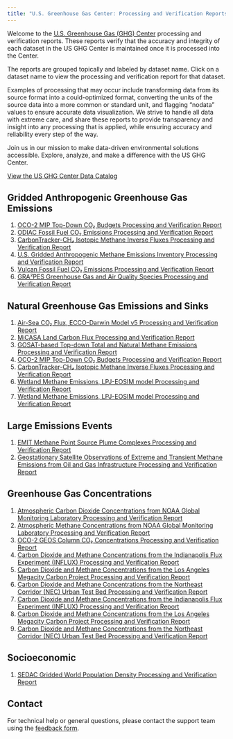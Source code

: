 ```yaml
---
title: "U.S. Greenhouse Gas Center: Processing and Verification Reports"
---
```


Welcome to the [U.S. Greenhouse Gas (GHG) Center](https://earth.gov/ghgcenter) processing and verification reports. These reports verify that the accuracy and integrity of each dataset in the US GHG Center is maintained once it is processed into the Center.

The reports are grouped topically and labeled by dataset name. Click on a dataset name to view the processing and verification report for that dataset.

Examples of processing that may occur include transforming data from its source format into a could-optimized format, converting the units of the source data into a more common or standard unit, and flagging "nodata" values to ensure accurate data visualization. We strive to handle all data with extreme care, and share these reports to provide transparency and insight into any processing that is applied, while ensuring accuracy and reliability every step of the way.

Join us in our mission to make data-driven environmental solutions accessible.
Explore, analyze, and make a difference with the US GHG Center.

[View the US GHG Center Data Catalog](https://earth.gov/ghgcenter/data-catalog)

## Gridded Anthropogenic Greenhouse Gas Emissions
1. [OCO-2 MIP Top-Down CO₂ Budgets Processing and Verification Report](processing_and_verification_reports/oco2-mip-co2budget-yeargrid-v1_Processing and Verification Report.qmd)
2. [ODIAC Fossil Fuel CO₂ Emissions Processing and Verification Report](processing_and_verification_reports/odiac-ffco2-monthgrid-v2023_Processing and Verification Report.qmd)
3. [CarbonTracker-CH₄ Isotopic Methane Inverse Fluxes Processing and Verification Report](processing_and_verification_reports/ct-ch4-monthgrid-v2023_Processing and Verification Report.qmd)
4. [U.S. Gridded Anthropogenic Methane Emissions Inventory Processing and Verification Report](processing_and_verification_reports/epa-ch4emission-grid-v2express_Processing and Verification Report.qmd)
5. [Vulcan Fossil Fuel CO₂ Emissions Processing and Verification Report](processing_and_verification_reports/vulcan-ffco2-yeargrid-v4_Processing and Verification Report.qmd)
6. [GRA²PES Greenhouse Gas and Air Quality Species Processing and Verification Report](processing_and_verification_reports/gra2pes-ghg-monthgrid-v1_Processing and Verification Report.qmd)


## Natural Greenhouse Gas Emissions and Sinks
1. [Air-Sea CO₂ Flux, ECCO-Darwin Model v5 Processing and Verification Report](processing_and_verification_reports/eccodarwin-co2flux-monthgrid-v5_Processing and Verification Report.qmd)
2. [MiCASA Land Carbon Flux Processing and Verification Report](processing_and_verification_reports/micasa-carbonflux-daygrid-v1_Processing and Verification Report.qmd)
3. [GOSAT-based Top-down Total and Natural Methane Emissions Processing and Verification Report](processing_and_verification_reports/gosat-based-ch4budget-yeargrid-v1_Processing and Verification Report.qmd)
4. [OCO-2 MIP Top-Down CO₂ Budgets Processing and Verification Report](processing_and_verification_reports/oco2-mip-co2budget-yeargrid-v1_Processing and Verification Report.qmd)
5. [CarbonTracker-CH₄ Isotopic Methane Inverse Fluxes Processing and Verification Report](processing_and_verification_reports/ct-ch4-monthgrid-v2023_Processing and Verification Report.qmd)
6. [Wetland Methane Emissions, LPJ-EOSIM model Processing and Verification Report](processing_and_verification_reports/lpjeosim-wetlandch4-grid-v1_Processing and Verification Report.qmd)
6. [Wetland Methane Emissions, LPJ-EOSIM model Processing and Verification Report](processing_and_verification_reports/lpjeosim-wetlandch4-grid-v2_Processing and Verification Report.qmd)

## Large Emissions Events
1. [EMIT Methane Point Source Plume Complexes Processing and Verification Report](processing_and_verification_reports/emit-ch4plume-v1_Processing and Verification Report.qmd)
2. [Geostationary Satellite Observations of Extreme and Transient Methane Emissions from Oil and Gas Infrastructure Processing and Verification Report](processing_and_verification_reports/goes-ch4plume-v1_Processing and Verification Report.qmd)

## Greenhouse Gas Concentrations
1. [Atmospheric Carbon Dioxide Concentrations from NOAA Global Monitoring Laboratory Processing and Verification Report](processing_and_verification_reports/noaa-gggrn-co2-concentrations_Processing and Verification Report.qmd)
2. [Atmospheric Methane Concentrations from NOAA Global Monitoring Laboratory Processing and Verification Report](processing_and_verification_reports/noaa-gggrn-ch4-concentrations_Processing and Verification Report.qmd)
3. [OCO-2 GEOS Column CO₂ Concentrations Processing and Verification Report](processing_and_verification_reports/oco2geos-co2-daygrid-v10r_Processing and Verification Report.qmd)
3. [Carbon Dioxide and Methane Concentrations from the Indianapolis Flux Experiment (INFLUX) Processing and Verification Report](processing_and_verification_reports/influx-testbed-ghg-concentrations_Processing and Verification Report.qmd)
4. [Carbon Dioxide and Methane Concentrations from the Los Angeles Megacity Carbon Project Processing and Verification Report](processing_and_verification_reports/lam-testbed-ghg-concentrations_Processing and Verification Report.qmd)
5. [Carbon Dioxide and Methane Concentrations from the Northeast Corridor (NEC) Urban Test Bed Processing and Verification Report](processing_and_verification_reports/nec-testbed-ghg-concentrations_Processing and Verification Report.qmd)
3. [Carbon Dioxide and Methane Concentrations from the Indianapolis Flux Experiment (INFLUX) Processing and Verification Report](processing_and_verification_reports/influx-testbed-ghg-concentrations_Processing and Verification Report.qmd)
4. [Carbon Dioxide and Methane Concentrations from the Los Angeles Megacity Carbon Project Processing and Verification Report](processing_and_verification_reports/lam-testbed-ghg-concentrations_Processing and Verification Report.qmd)
5. [Carbon Dioxide and Methane Concentrations from the Northeast Corridor (NEC) Urban Test Bed Processing and Verification Report](processing_and_verification_reports/nec-testbed-ghg-concentrations_Processing and Verification Report.qmd)

## Socioeconomic
1. [SEDAC Gridded World Population Density Processing and Verification Report](processing_and_verification_reports/sedac-popdensity-yeargrid5yr-v4.11_Processing and Verification Report.qmd)

## Contact

For technical help or general questions, please contact the support team using the [feedback form](https://docs.google.com/forms/d/e/1FAIpQLSeVWCrnca08Gt_qoWYjTo6gnj1BEGL4NCUC9VEiQnXA02gzVQ/viewform).